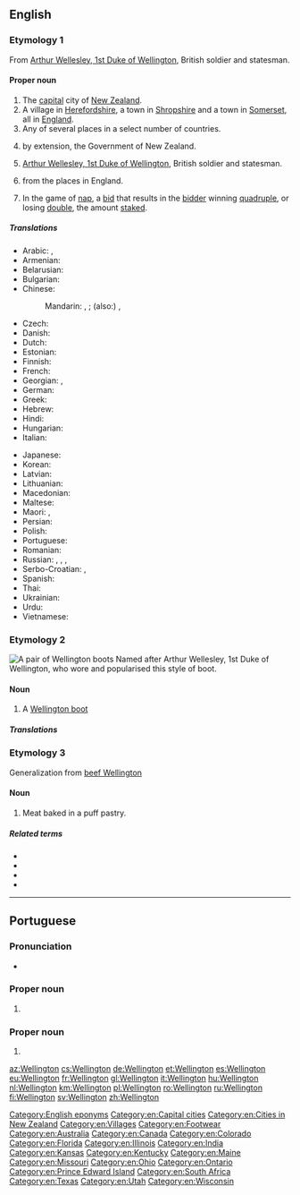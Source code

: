 {{also|wellington}}
==English==
{{wikipedia|dab=Wellington (disambiguation)}}

===Etymology 1===
From [[w:Arthur Wellesley, 1st Duke of Wellington|Arthur Wellesley, 1st Duke of Wellington]], British soldier and statesman.

====Proper noun====
{{en-proper noun}}

# The [[capital]] city of [[New Zealand]].
# A village in [[Herefordshire]], a town in [[Shropshire]] and a town in [[Somerset]], all in [[England]].
# Any of several places in a select number of countries.
# {{lb|en|politics|New Zealand|slang}} by extension, the Government of New Zealand.
# [[w:Arthur Wellesley, 1st Duke of Wellington|Arthur Wellesley, 1st Duke of Wellington]], British soldier and statesman.
# {{surname|[[habitational]]|from=Old English|dot=}} from the places in England.
# {{lb|en|card games}} In the game of [[nap]], a [[bid]] that results in the [[bidder]] winning [[quadruple]], or losing [[double]], the amount [[stake]]d.

=====Translations=====
{{trans-top|capital of New Zealand}}
* Arabic: {{t|ar|وِيلِنْجْتُون|m|tr=wilingtūn}}, {{t|ar|وِيلِينْغْتُون|m|tr=wilinḡtūn}}
* Armenian: {{t|hy|Վելինգտոն}}
* Belarusian: {{t|be|Велінгтон|m|tr=Velinhtón}}
* Bulgarian: {{t|bg|Уелингтън|m|tr=Uélingtǎn}}
* Chinese:
*: Mandarin: {{t+|cmn|威靈頓|sc=Hani}}, {{t+|cmn|威灵顿|tr=Wēilíngdùn|sc=Hani}}; (also:) {{t+|cmn|惠靈頓|sc=Hani}}, {{t+|cmn|惠灵顿|tr=Huìlíngdùn|sc=Hani}}
* Czech: {{t+|cs|Wellington|m}}
* Danish: {{t|da|Wellington}}
* Dutch: {{t+|nl|Wellington}}
* Estonian: {{t+|et|Wellington}}
* Finnish: {{t+|fi|Wellington}}
* French: {{t+|fr|Wellington}}
* Georgian: {{t|ka|ველინგტონი}}, {{t|ka|უელინგტონი}}
* German: {{t+|de|Wellington|n}}
* Greek: {{t+|el|Ουέλλινγκτον}}
* Hebrew: {{t|he|ולינגטון}}
* Hindi: {{t|hi|वेलिंग्टन|tr=vēliṅgṭan}}
* Hungarian: {{t+|hu|Wellington}}
* Italian: {{t+|it|Wellington}}
{{trans-mid}}
* Japanese: {{t|ja|ウェリントン|tr=Werinton}}
* Korean: {{t|ko|웰링턴|tr=Wellingteon|sc=Hang}}
* Latvian: {{t|lv|Velingtona|f}}
* Lithuanian: {{t|lt|Velingtonas|m}}
* Macedonian: {{t|mk|Велингтон|m|tr=Vélington}}
* Maltese: {{t|mt|Wellington}}
* Maori: {{t|mi|Te Whanganui-a-Tara}}, {{t|mi|Poneke}}
* Persian: {{t|fa|ولینگتون}}
* Polish: {{t+|pl|Wellington}}
* Portuguese: {{t|pt|Wellington|f}}
* Romanian: {{t+|ro|Wellington}}
* Russian: {{t|ru|Ве́ллингтон|m}}, {{t|ru|Веллингто́н|m}}, {{t|ru|Уэ́ллингтон|m}}, {{t|ru|Уэ́ллингтон|m}}
* Serbo-Croatian: {{t|sh|Велингтон|m|sc=Cyrl}}, {{t|sh|Wellington|m}}
* Spanish: {{t+|es|Wellington|m}}
* Thai: {{t|th|เวลลิงตัน|tr=wellingtạn}}
* Ukrainian: {{t|uk|Веллінгтон|m|tr=Véllinhton, Vellinhtón}}
* Urdu: {{t|ur|ویلنگٹن}}
* Vietnamese: {{t|vi|Wellington}}
{{trans-bottom}}

===Etymology 2===
[[File:Wellies.jpg|thumb|upright|A pair of Wellington boots]]
Named after Arthur Wellesley, 1st Duke of Wellington, who wore and popularised this style of boot.

====Noun====
{{en-noun}}

# A [[Wellington boot]]

=====Translations=====
{{trans-see|Wellington boot}}

===Etymology 3===
Generalization from [[beef Wellington]]

====Noun====
{{en-noun}}

# Meat baked in a puff pastry.

=====Related terms=====
* {{l|en|beef Wellington}}
* {{l|en|lamb Wellington}}
* {{l|en|salmon Wellington}}
* {{l|en|sausage Wellington}}

[[Category:English eponyms]]
[[Category:en:Capital cities]]
[[Category:en:Cities in New Zealand]]
[[Category:en:Villages]]
{{C|en|England|Towns in England}}
[[Category:en:Footwear]]
[[Category:en:Australia]]
[[Category:en:Canada]]
[[Category:en:Colorado]]
[[Category:en:Florida]]
[[Category:en:Illinois]]
[[Category:en:India]]
[[Category:en:Kansas]]
[[Category:en:Kentucky]]
[[Category:en:Maine]]
[[Category:en:Missouri]]
[[Category:en:Ohio]]
[[Category:en:Ontario]]
[[Category:en:Prince Edward Island]]
[[Category:en:South Africa]]
[[Category:en:Texas]]
[[Category:en:Utah]]
[[Category:en:Wisconsin]]

----

==Portuguese==

===Pronunciation===
* {{a|Brazil}} {{IPA|/ˈwɛ.lĩ.tõ/|lang=pt}}

===Proper noun===
{{pt-proper noun|f}}

# {{place|pt|capital city|c/New Zealand|t1=Wellington}}

===Proper noun===
{{pt-proper noun|m}}

# {{given name|male|lang=pt}}

[[az:Wellington]]
[[cs:Wellington]]
[[de:Wellington]]
[[et:Wellington]]
[[es:Wellington]]
[[eu:Wellington]]
[[fr:Wellington]]
[[gl:Wellington]]
[[it:Wellington]]
[[hu:Wellington]]
[[nl:Wellington]]
[[km:Wellington]]
[[pl:Wellington]]
[[ro:Wellington]]
[[ru:Wellington]]
[[fi:Wellington]]
[[sv:Wellington]]
[[zh:Wellington]]